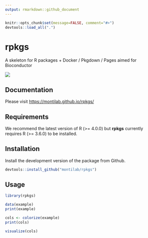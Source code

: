 ```yaml
---
output: rmarkdown::github_document
---
```


<!-- README.md is generated from README.Rmd. Please edit that file -->

```r
knitr::opts_chunk$set(message=FALSE, comment="#>")
devtools::load_all(".")
```

# rpkgs
A skeleton for R packages + Docker / Pkgdown / Pages aimed for Bioconductor

[![](https://img.shields.io/badge/lifecycle-maturing-4ba598.svg)](https://www.tidyverse.org/lifecycle/#maturing)

## Documentation

Please visit <https://montilab.github.io/rpkgs/>

## Requirements

We recommend the latest version of R (\>= 4.0.0) but **rpkgs** currently requires R (\>= 3.6.0) to be installed.

## Installation

Install the development version of the package from Github.

``` r
devtools::install_github("montilab/rpkgs")
```

## Usage

```r
library(rpkgs)
```

```r
data(example)
print(example)
```

```r
cols <- colorize(example)
print(cols)
```

```r
visualize(cols)
```
